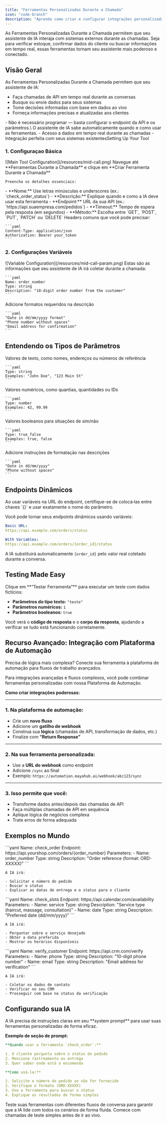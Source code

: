 ```yaml
---
title: "Ferramentas Personalizadas Durante a Chamada"
icon: "code-branch"
description: "Aprenda como criar e configurar integrações personalizadas de API que seu assistente de IA pode usar durante as chamadas "
---
```


<Note>
  As Ferramentas Personalizadas Durante a Chamada permitem que seu assistente de IA interaja com sistemas externos durante as chamadas. Seja para verificar estoque, confirmar dados do cliente ou buscar informações em tempo real, essas ferramentas tornam seu assistente mais poderoso e conectado.
</Note>

## **Visão Geral**

As Ferramentas Personalizadas Durante a Chamada permitem que seu assistente de IA:

- Faça chamadas de API em tempo real durante as conversas
- Busque ou envie dados para seus sistemas
- Tome decisões informadas com base em dados ao vivo
- Forneça informações precisas e atualizadas aos clientes

<Card title="Principais Benefícios" icon="star">
  - Não é necessário programar — basta configurar o endpoint da API e os parâmetros.\
    O assistente de IA sabe automaticamente quando e como usar as ferramentas.
    - Acesso a dados em tempo real durante as chamadas
    - Integração perfeita com seus sistemas existentesSetting Up Your Tool
</Card>

### 1. Configuraçao Básica

<Frame>
  ![Main Tool Configuration](/resources/mid-call.png)
</Frame>

<Steps>
  <Step title="Acessar Criação de Ferramenta">
    Navegue até **Ferramentas Durante a Chamada** e clique em **Criar Ferramenta Durante a Chamada**

    Preencha os detalhes essenciais:
  </Step>
  <Step title="Configurar Configurações Principais">
    - **Nome:** Use letras minúsculas e underscores (ex.: `check_order_status`)
    - **Descrição:** Explique quando e como a IA deve usar esta ferramenta
    - **Endpoint:** URL da sua API (ex.: `https://api.suaempresa.com/pedidos`)
    - **Timeout:** Tempo de espera pela resposta (em segundos)
    - **Método:** Escolha entre `GET`, `POST`, `PUT`, `PATCH` ou `DELETE`
  </Step>
  <Step title="Add Headers">
    Headers comuns que você pode precisar:

    ```yaml
    Content-Type: application/json
    Authorization: Bearer your_token
    ```
  </Step>
</Steps>

### 2. Configurações Variáveis

<Frame>
  ![Variable Configuration](/resources/mid-call-param.png)
</Frame>

<Steps>
  <Step title="Defina Parâmetros">
    Estas são as informações que seu assistente de IA irá coletar durante a chamada:

    ```yaml
    Name: order_number
    Type: string
    Description: "10-digit order number from the customer"
    ```
  </Step>
  <Step title="Definir Regras de Validação">
    Adicione formatos requeridos na descrição

    ```yaml
    "Date in dd/mm/yyyy format"
    "Phone number without spaces"
    "Email address for confirmation"
    ```
  </Step>
</Steps>

## Entendendo os Tipos de Parâmetros

<CardGroup cols={2}>
  <Card title="Texto" icon="font">
    Valores de texto, como nomes, endereços ou números de referência

    ```yaml
    Type: string
    Examples: "John Doe", "123 Main St"
    ```
  </Card>
  <Card title="Número" icon="calculator">
    Valores numéricos, como quantias, quantidades ou IDs

    ```yaml
    Type: number
    Examples: 42, 99.99
    ```
  </Card>
  <Card title="Verdadeiro_Falso" icon="toggle-on">
    Valores booleanos para situações de sim/não

    ```yaml
    Type: true_false
    Examples: true, false
    ```
  </Card>
  <Card title="Ajuda de formatação" icon="wand-magic-sparkles">
    Adicione instruções de formatação nas descrições

    ```yaml
    "Date in dd/mm/yyyy"
    "Phone without spaces"
    ```
  </Card>
</CardGroup>

## Endpoints Dinâmicos

<Warning>
  Ao usar variáveis na URL do endpoint, certifique-se de colocá‑las entre chaves `{}` e usar exatamente o nome do parâmetro.
</Warning>

Você pode tornar seus endpoints dinâmicos usando variáveis:

```yaml
Basic URL:
https://api.example.com/orders/status

With Variables:
https://api.example.com/orders/{order_id}/status
```

A IA substituirá automaticamente `{order_id}` pelo valor real coletado durante a conversa.

## Testing Made Easy

<Card title="Teste Facilitado" icon="vial">
  Clique em **“Testar Ferramenta”** para executar um teste com dados fictícios:

  - **Parâmetros do tipo texto:** `"teste"`
  - **Parâmetros numéricos:** `1`
  - **Parâmetros booleanos:** `true`

  Você verá o **código de resposta** e o **corpo da resposta**, ajudando a verificar se tudo está funcionando corretamente.
</Card>

## **Recurso Avançado: Integração com Plataforma de Automação**

Precisa de lógica mais complexa? Conecte sua ferramenta à plataforma de automação para fluxos de trabalho avançados.

Para integrações avançadas e fluxos complexos, você pode combinar ferramentas personalizadas com nossa Plataforma de Automação.

**Como criar integrações poderosas:**

---

### **1. Na plataforma de automação:**

- Crie um **novo fluxo**
- Adicione um **gatilho de webhook**
- Construa sua **lógica** (chamadas de API, transformação de dados, etc.)
- Finalize com **“Return Response”**

---

### **2. Na sua ferramenta personalizada:**

- Use a **URL do webhook** como endpoint
- Adicione `/sync` ao final
- Exemplo: `https://automation.mayahub.ai/webhook/abc123/sync`

---

### **3. Isso permite que você:**

- Transforme dados antes/depois das chamadas de API
- Faça múltiplas chamadas de API em sequência
- Aplique lógica de negócios complexa
- Trate erros de forma adequada

## Exemplos no Mundo

<AccordionGroup>
  <Accordion title="Sistema de Consulta de Pedidos" icon="magnifying-glass">
    ```yaml
    Name: check_order
    Endpoint: https://api.yourshop.com/orders/{order_number}
    Parameters:
      - Name: order_number
        Type: string
        Description: "Order reference (format: ORD-XXXXX)"
    ```

    A IA irá:

    - Solicitar o número do pedido
    - Buscar o status
    - Explicar as datas de entrega e o status para o cliente
  </Accordion>
  <Accordion title="Disponibilidade de Compromissos" icon="calendar">
    ```yaml
    Name: check_slots
    Endpoint: https://api.calendar.com/availability
    Parameters:
      - Name: service
        Type: string
        Description: "Service type (haircut, massage, consultation)"
      - Name: date
        Type: string
        Description: "Preferred date (dd/mm/yyyy)"
    ```

    A IA irá:

    - Perguntar sobre o serviço desejado
    - Obter a data preferida
    - Mostrar os horários disponíveis
  </Accordion>
  <Accordion title="Verificação de Cliente" icon="shield-check">
    ```yaml
    Name: verify_customer
    Endpoint: https://api.crm.com/verify
    Parameters:
      - Name: phone
        Type: string
        Description: "10-digit phone number"
      - Name: email
        Type: string
        Description: "Email address for verification"
    ```

    A IA irá:

    - Coletar os dados de contato
    - Verificar no seu CRM
    - Prosseguir com base no status da verificação
  </Accordion>
</AccordionGroup>

## Configurando sua IA

<Info>
  A IA precisa de instruções claras em seu **system prompt** para usar suas ferramentas personalizadas de forma eficaz.
</Info>

**Exemplo de seção de prompt:**

```yaml
**Quando usar a ferramenta `check_order`:**

1. O cliente pergunta sobre o status do pedido
2. Menciona rastreamento ou entrega
3. Quer saber onde está a encomenda

**Como usá-la:**

1. Solicite o número do pedido se não for fornecido
2. Verifique o formato (ORD-XXXXX)
3. Use a ferramenta para buscar o status
4. Explique os resultados de forma simples
```

<Tip>
  Teste suas ferramentas com diferentes fluxos de conversa para garantir que a IA lide com todos os cenários de forma fluida. Comece com chamadas de teste simples antes de ir ao vivo.
</Tip>